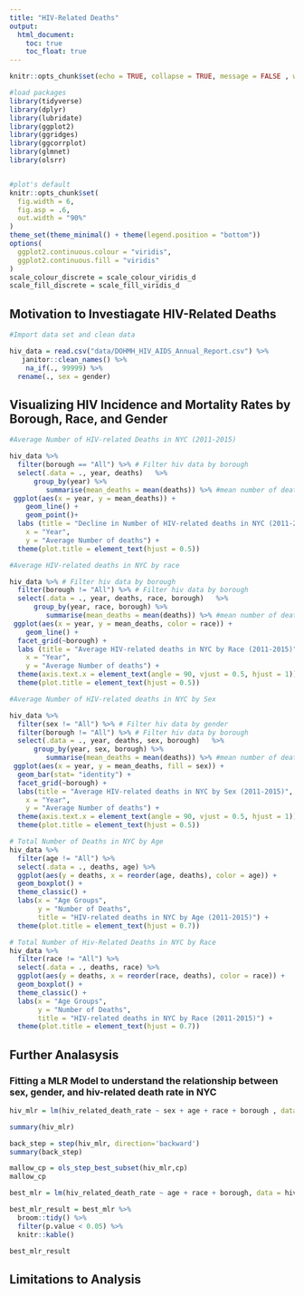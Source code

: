 ```yaml
---
title: "HIV-Related Deaths"
output: 
  html_document:
    toc: true
    toc_float: true
---
```


```r
knitr::opts_chunk$set(echo = TRUE, collapse = TRUE, message = FALSE , warning = FALSE)

#load packages
library(tidyverse)
library(dplyr)
library(lubridate)
library(ggplot2)
library(ggridges)
library(ggcorrplot)
library(glmnet)
library(olsrr)


#plot's default
knitr::opts_chunk$set(
  fig.width = 6,
  fig.asp = .6,
  out.width = "90%"
)
theme_set(theme_minimal() + theme(legend.position = "bottom"))
options(
  ggplot2.continuous.colour = "viridis",
  ggplot2.continuous.fill = "viridis"
)
scale_colour_discrete = scale_colour_viridis_d
scale_fill_discrete = scale_fill_viridis_d

```


## Motivation to Investiagate HIV-Related Deaths

```r
#Import data set and clean data

hiv_data = read.csv("data/DOHMH_HIV_AIDS_Annual_Report.csv") %>%
   janitor::clean_names() %>%
    na_if(., 99999) %>%
  rename(., sex = gender)

```


## Visualizing HIV Incidence and Mortality Rates by Borough, Race, and Gender


```r
#Average Number of HIV-related Deaths in NYC (2011-2015)

hiv_data %>% 
  filter(borough == "All") %>% # Filter hiv data by borough
  select(.data = ., year, deaths)   %>%
      group_by(year) %>%
         summarise(mean_deaths = mean(deaths)) %>% #mean number of deaths 
 ggplot(aes(x = year, y = mean_deaths)) +
    geom_line() +
    geom_point()+
  labs (title = "Decline in Number of HIV-related deaths in NYC (2011-2015)",
    x = "Year",
    y = "Average Number of deaths") +
  theme(plot.title = element_text(hjust = 0.5))

```


```r
#Average HIV-related deaths in NYC by race 

hiv_data %>% # Filter hiv data by borough
  filter(borough != "All") %>% # Filter hiv data by borough
  select(.data = ., year, deaths, race, borough)   %>% 
      group_by(year, race, borough) %>%
         summarise(mean_deaths = mean(deaths)) %>% #mean number of deaths  
 ggplot(aes(x = year, y = mean_deaths, color = race)) +
    geom_line() +
  facet_grid(~borough) +
  labs (title = "Average HIV-related deaths in NYC by Race (2011-2015)",  
    x = "Year",
    y = "Average Number of deaths") + 
  theme(axis.text.x = element_text(angle = 90, vjust = 0.5, hjust = 1)) +
  theme(plot.title = element_text(hjust = 0.5))  
```


```r
#Average Number of HIV-related deaths in NYC by Sex 

hiv_data %>% 
  filter(sex != "All") %>% # Filter hiv data by gender
  filter(borough != "All") %>% # Filter hiv data by borough
  select(.data = ., year, deaths, sex, borough)   %>% 
      group_by(year, sex, borough) %>%
         summarise(mean_deaths = mean(deaths)) %>% #mean number of deaths  
 ggplot(aes(x = year, y = mean_deaths, fill = sex)) +
  geom_bar(stat= "identity") +
  facet_grid(~borough) +
  labs(title = "Average HIV-related deaths in NYC by Sex (2011-2015)",  
    x = "Year",
    y = "Average Number of deaths") + 
  theme(axis.text.x = element_text(angle = 90, vjust = 0.5, hjust = 1)) +
  theme(plot.title = element_text(hjust = 0.5))  
```

```r
# Total Number of Deaths in NYC by Age 
hiv_data %>% 
  filter(age != "All") %>% 
  select(.data = ., deaths, age) %>% 
  ggplot(aes(y = deaths, x = reorder(age, deaths), color = age)) +
  geom_boxplot() +
  theme_classic() +
  labs(x = "Age Groups",
       y = "Number of Deaths",
       title = "HIV-related deaths in NYC by Age (2011-2015)") +
  theme(plot.title = element_text(hjust = 0.7))  

```

```r
# Total Number of Hiv-Related Deaths in NYC by Race 
hiv_data %>% 
  filter(race != "All") %>% 
  select(.data = ., deaths, race) %>% 
  ggplot(aes(y = deaths, x = reorder(race, deaths), color = race)) +
  geom_boxplot() +
  theme_classic() +
  labs(x = "Age Groups",
       y = "Number of Deaths",
       title = "HIV-related deaths in NYC by Race (2011-2015)") +
  theme(plot.title = element_text(hjust = 0.7))  

```


## Further Analasysis

### Fitting a MLR Model to understand the relationship between sex, gender, and hiv-related death rate in NYC


```r
hiv_mlr = lm(hiv_related_death_rate ~ sex + age + race + borough , data = hiv_data)

summary(hiv_mlr)

```

```r
back_step = step(hiv_mlr, direction='backward') 
summary(back_step)

mallow_cp = ols_step_best_subset(hiv_mlr,cp)
mallow_cp

```

```r
best_mlr = lm(hiv_related_death_rate ~ age + race + borough, data = hiv_data) 

best_mlr_result = best_mlr %>% 
  broom::tidy() %>% 
  filter(p.value < 0.05) %>% 
  knitr::kable()

best_mlr_result
```

## Limitations to Analysis
